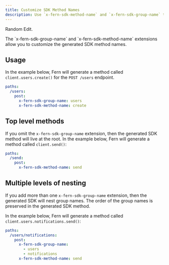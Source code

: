 ```yaml
---
title: Customize SDK Method Names
description: Use `x-fern-sdk-method-name` and `x-fern-sdk-group-name` to finetune SDK naming.
---
```


Random Edit. 

<Note>
  The `x-fern-sdk-group-name` and `x-fern-sdk-method-name` extensions allow you to customize the generated SDK method
  names.
</Note>

## Usage

In the example below, Fern will generate a method called `client.users.create()` for the `POST /users` endpoint.

```yaml title="openapi.yaml"
paths:
  /users:
    post:
      x-fern-sdk-group-name: users
      x-fern-sdk-method-name: create
```

## Top level methods

If you omit the `x-fern-sdk-group-name` extension, then the generated SDK method will live at the root.
In the example below, Fern will generate a method called `client.send()`:

```yaml title="openapi.yaml"
paths:
  /send:
    post:
      x-fern-sdk-method-name: send
```

## Multiple levels of nesting

If you add more than one `x-fern-sdk-group-name` extension, then the generated SDK will nest group names.
The order of the group names is preserved in the generated SDK method.

In the example below, Fern will generate a method called `client.users.notifications.send()`:

```yaml title="openapi.yaml"
paths:
  /users/notifications:
    post:
      x-fern-sdk-group-name:
        - users
        - notifications
      x-fern-sdk-method-name: send
```
